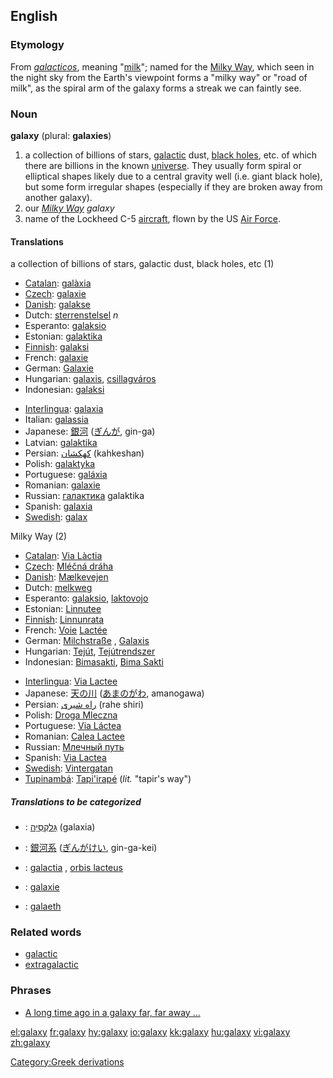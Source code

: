 ==English==
{{wikipedia}}
=== Etymology ===
From {{Gr.}} ''[[galacticos]]'', meaning "[[milk]]"; named for the [[Milky Way]], which seen in the night sky from the Earth's viewpoint forms a "milky way" or "road of milk", as the spiral arm of the galaxy forms a streak we can faintly see. 

=== Noun ===
'''galaxy''' (plural: '''galaxies''')

# a collection of billions of stars, [[galactic]] dust, [[black hole]]s, etc.  of which there are billions in the known [[universe]].  They usually form spiral or elliptical shapes likely due to a central gravity well (i.e. giant black hole), but some form irregular shapes (especially if they are broken away from another galaxy).
# our ''[[Milky Way]] galaxy''
# name of the Lockheed C-5 [[aircraft]], flown by the US [[Air Force]].

==== Translations ====
;a collection of billions of stars, galactic dust, black holes, etc (1)
{{top}}
*[[Catalan]]: [[galàxia]]
*[[Czech]]: [[galaxie]] {{f}}
*[[Danish]]: [[galakse]]
*Dutch: [[sterrenstelsel]] ''n''
*Esperanto: [[galaksio]]
*Estonian: [[galaktika]]
*[[Finnish]]: [[galaksi]]
*French: [[galaxie]] {{f}}
*German: [[Galaxie]] {{f}}
*Hungarian: [[galaxis]], [[csillagváros]]
*Indonesian: [[galaksi]]
{{mid}}
*[[Interlingua]]: [[galaxia]]
*Italian: [[galassia]] {{f}}
*Japanese: [[銀河]] ([[ぎんが]], gin-ga)
*Latvian: [[galaktika]] {{f}}
*Persian: [[كهكشان]] (kahkeshan)
*Polish: [[galaktyka]] {{f}}
*Portuguese: [[galáxia]] {{f}}
*Romanian: [[galaxie]] {{f}}
*Russian: [[галактика]] galaktika
*Spanish: [[galaxia]]
*[[Swedish]]: [[galax]]
{{bottom}}

;Milky Way (2)
{{top}}
*[[Catalan]]: [[Via Làctia]]
*[[Czech]]: [[Mléčná dráha]] {{f}}
*[[Danish]]: [[Mælkevejen]]
*Dutch: [[melkweg]] {{f}}
*Esperanto: [[galaksio]], [[laktovojo]]
*Estonian: [[Linnutee]]
*[[Finnish]]: [[Linnunrata]]
*French: [[Voie]] [[Lactée]] {{f}}
*German: [[Milchstraße]] {{f}}, [[Galaxis]] {{f}}
*Hungarian: [[Tejút]], [[Tejútrendszer]]
*Indonesian: [[Bimasakti]], [[Bima Sakti]]
{{mid}}
*[[Interlingua]]: [[Via Lactee]]
*Japanese: [[天の川]] ([[あまのがわ]], amanogawa)
*Persian: [[راه شیری]] (rahe shiri)
*Polish: [[Droga Mleczna]] {{f}}
*Portuguese: [[Via Láctea]] {{f}}
*Romanian: [[Calea Lactee]] {{f}}
*Russian: [[Млечный путь]]
*Spanish: [[Via Lactea]]
*[[Swedish]]: [[Vintergatan]]
*[[Tupinambá]]: [[Tapi'irapé]] (''lit.'' "tapir's way")
{{bottom}}

=====Translations to be categorized=====
{{checktrans}}
{{top}}
*{{ttbc|Hebrew}}: [[גלקסיה|גָּלַקְסְיָה]] (galaxia) {{f}}
*{{ttbc|Japanese}}: [[銀河系]] ([[ぎんがけい]], gin-ga-kei)
*{{ttbc|Latin}}: [[galactia]] {{f}}, [[orbis lacteus]] {{f}}
{{mid}}
*{{ttbc|Novial}}: [[galaxie]]
*{{ttbc|Welsh}}: [[galaeth]] {{mf}}
{{bottom}}

=== Related words ===

*[[galactic]]
*[[extragalactic]]

=== Phrases ===

*[[A long time ago in a galaxy far, far away ...]]
[[Category:Greek derivations]]

[[el:galaxy]]
[[fr:galaxy]]
[[hy:galaxy]]
[[io:galaxy]]
[[kk:galaxy]]
[[hu:galaxy]]
[[vi:galaxy]]
[[zh:galaxy]]